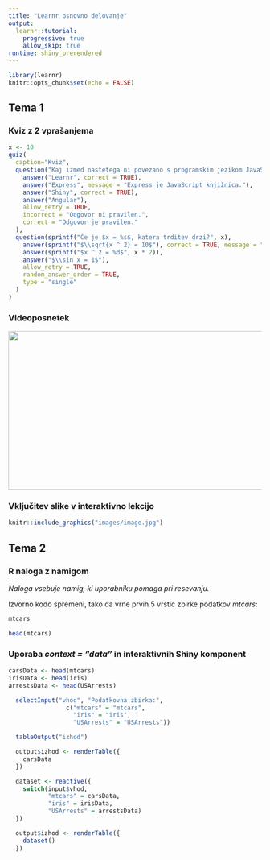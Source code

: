 ```yaml
---
title: "Learnr osnovno delovanje"
output: 
  learnr::tutorial:
    progressive: true
    allow_skip: true
runtime: shiny_prerendered
---
```


```r
library(learnr)
knitr::opts_chunk$set(echo = FALSE)
```
 

## Tema 1

### Kviz z 2 vprašanjema
```r
x <- 10
quiz(
  caption="Kviz",
  question("Kaj izmed nastetega ni povezano s programskim jezikom JavaScript?",
    answer("Learnr", correct = TRUE),
    answer("Express", message = "Express je JavaScript knjižnica."),
    answer("Shiny", correct = TRUE),
    answer("Angular"),
    allow_retry = TRUE,
    incorrect = "Odgovor ni pravilen.",
    correct = "Odgovor je pravilen."
  ),
  question(sprintf("Če je $x = %s$, katera trditev drzi?", x),
    answer(sprintf("$\\sqrt{x ^ 2} = 10$"), correct = TRUE, message = "Pravilen odgovor."),
    answer(sprintf("$x ^ 2 = %d$", x * 2)),
    answer("$\\sin x = 1$"),
    allow_retry = TRUE,
    random_answer_order = TRUE,
    type = "single"
  )
)
```

### Videoposnetek

![](https://youtu.be/uVwtVBpw7RQ){width="560" height="315"}

### Vključitev slike v interaktivno lekcijo

```r
knitr::include_graphics("images/image.jpg")
```

## Tema 2

### R naloga z namigom

*Naloga vsebuje namig, ki uporabniku pomaga pri resevanju.*

Izvorno kodo spremeni, tako da vrne prvih 5 vrstic zbirke podatkov *mtcars*:

```r
mtcars
```

```r
head(mtcars)
```

### Uporaba *context = "data"* in interaktivnih Shiny komponent
```r
carsData <- head(mtcars)
irisData <- head(iris)
arrestsData <- head(USArrests)
```

```r
  selectInput("vhod", "Podatkovna zbirka:",
                c("mtcars" = "mtcars",
                  "iris" = "iris",
                  "USArrests" = "USArrests"))

  tableOutput("izhod")
```

```r
  output$izhod <- renderTable({
    carsData
  })

  dataset <- reactive({
    switch(input$vhod,
           "mtcars" = carsData,
           "iris" = irisData,
           "USArrests" = arrestsData)
  })

  output$izhod <- renderTable({
    dataset()
  })
```

